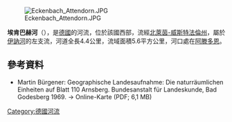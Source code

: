 {{Coord|51|7|1.0|N|7|53|35.2|E|display=title}}
[[Image:Eckenbach_Attendorn.JPG|right]]

'''埃肯巴赫河'''（{{lang-de|Eckenbach}}），是[[德國|德國]]的河流，位於該國西部，流經[[北萊茵-威斯特法倫州|北萊茵-威斯特法倫州]]，屬於[[伊訥河|伊訥河]]的左支流，河道全長4.4公里，流域面積5.6平方公里，河口處在[[阿滕多恩|阿滕多恩]]。

==參考資料==
* Martin Bürgener: Geographische Landesaufnahme: Die naturräumlichen Einheiten auf Blatt 110 Arnsberg. Bundesanstalt für Landeskunde, Bad Godesberg 1969. → Online-Karte (PDF; 6,1 MB)

{{Germany-geo-stub}}
[[Category:德國河流|Category:德國河流]]